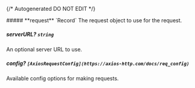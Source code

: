 {/* Autogenerated DO NOT EDIT  */}

<Collapsible>
    ##### **request** `Record<string, shared.SimpleObject1[]>`
    The request object to use for the request.
    <Collapsible.Break/>
    <SimpleObject1/>
</Collapsible>

##### **serverURL?** `string`
An optional server URL to use.

##### **config?** `[AxiosRequestConfig](https://axios-http.com/docs/req_config)`
Available config options for making requests.

